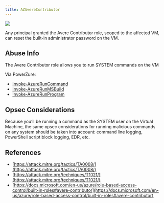 ---
title: AZAvereContributor
---

<img src="/assets/enterprise-AND-community-edition-pill-tag.svg"/> 


Any principal granted the Avere Contributor role, scoped to the affected VM, can reset the built-in administrator password on the VM.

## Abuse Info

The Avere Contributor role allows you to run SYSTEM commands on the VM

Via PowerZure:

* [Invoke-AzureRunCommand](https://powerzure.readthedocs.io/en/latest/Functions/operational.html#invoke-azureruncommand)
* [Invoke-AzureRunMSBuild](https://powerzure.readthedocs.io/en/latest/Functions/operational.html#invoke-azurerunmsbuild)
* [Invoke-AzureRunProgram](https://powerzure.readthedocs.io/en/latest/Functions/operational.html#invoke-azurerunprogram)

## Opsec Considerations

Because you’ll be running a command as the SYSTEM user on the Virtual Machine, the same opsec considerations for running malicious commands on any system should be taken into account: command line logging, PowerShell script block logging, EDR, etc.

## References

* [https://attack.mitre.org/tactics/TA0008/](https://attack.mitre.org/tactics/TA0008/)
* [https://attack.mitre.org/techniques/T1021/](https://attack.mitre.org/techniques/T1021/)
* [https://docs.microsoft.com/en-us/azure/role-based-access-control/built-in-roles#avere-contributor](https://docs.microsoft.com/en-us/azure/role-based-access-control/built-in-roles#avere-contributor)
